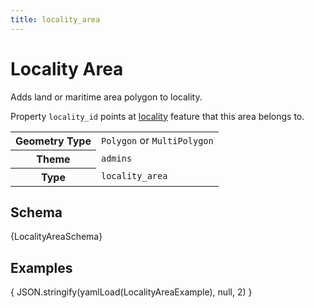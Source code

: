 ```yaml
---
title: locality_area
---
```



# Locality Area

Adds land or maritime area polygon to locality.

Property `locality_id` points at [locality](/schema/reference/admins/locality) feature that this
area belongs to.

<table>
  <tbody>
    <tr>
      <th>Geometry Type</th>
      <td><code>Polygon</code> or <code>MultiPolygon</code></td>
    </tr>
    <tr>
      <th>Theme</th>
      <td><code>admins</code></td>
    </tr>
    <tr>
      <th>Type</th>
      <td><code>locality_area</code></td>
    </tr>
  </tbody>
</table>

## Schema

<Tabs>
  <TabItem value="browsable" label="Browsable" default>
    <JSONSchemaViewer schema={ yamlLoad(LocalityAreaSchema) } resolverOptions={ generateResolverOptions({remote: true, yamlBasePath: '/admins'})}/>
  </TabItem>
  <TabItem value="yaml" label="YAML" default>
    <CodeBlock language="jsx">{LocalityAreaSchema}</CodeBlock>
  </TabItem>
</Tabs>

## Examples

<Tabs>
  <TabItem value="locality_area" label="Locality Area" default>
    <CodeBlock language="json">{ JSON.stringify(yamlLoad(LocalityAreaExample), null, 2) }</CodeBlock>
  </TabItem>
</Tabs>
